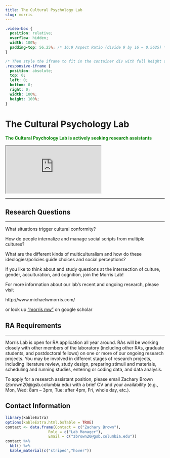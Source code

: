 ```yaml
---
title: The Cultural Psychology Lab
slug: morris
---
```

```css
.video-box {
  position: relative;
  overflow: hidden;
  width: 100%;
  padding-top: 56.25%; /* 16:9 Aspect Ratio (divide 9 by 16 = 0.5625) */
}

/* Then style the iframe to fit in the container div with full height and width */
.responsive-iframe {
  position: absolute;
  top: 0;
  left: 0;
  bottom: 0;
  right: 0;
  width: 100%;
  height: 100%;
}
```


# The Cultural Psychology Lab

<span style="color:green">
**The Cultural Psychology Lab is actively seeking research assistants**
</span>

<div class="video-box">
  <iframe class="responsive-iframe" src="https://www.youtube.com/embed/tgbNymZ7vqY"></iframe>
</div>

***

## Research Questions

***

What situations trigger cultural conformity?  

How do people internalize and manage social scripts from multiple cultures?

What are the different kinds of multiculturalism and how do these ideologies/policies guide choices and social perceptions?
 
If you like to think about and study questions at the intersection of culture, gender, acculturation, and cognition, join the Morris Lab!

For more information about our lab’s recent and ongoing research, please visit

http://www.michaelwmorris.com/

or look up ["morris mw"](https://scholar.google.com/citations?user=3A9Xo_YAAAAJ&hl=en&oi=ao) on google scholar

## RA Requirements

***

Morris Lab is open for RA application all year around. RAs will be working closely with other members of the laboratory (including other RAs, graduate students, and postdoctoral fellows) on one or more of our ongoing research projects. You may be involved in different stages of research projects, including literature review, study design, preparing stimuli and materials, scheduling and running studies, entering or coding data, and data analysis.

To apply for a research assistant position, please email Zachary Brown (zbrown20@gsb.columbia.edu) with a brief CV and your availability (e.g., Mon, Wed: 8am – 3pm, Tue: after 4pm, Fri, whole day, etc.).

## Contact Information

```r
library(kableExtra)
options(kableExtra.html.bsTable = TRUE)
contact <- data.frame(Contact = c("Zachary Brown"),
                   Role = c("Lab Manager"),
                   Email = c("zbrown20@gsb.columbia.edu"))
contact %>%
  kbl() %>%
  kable_material(c("striped","hover"))
                   
                   
```

